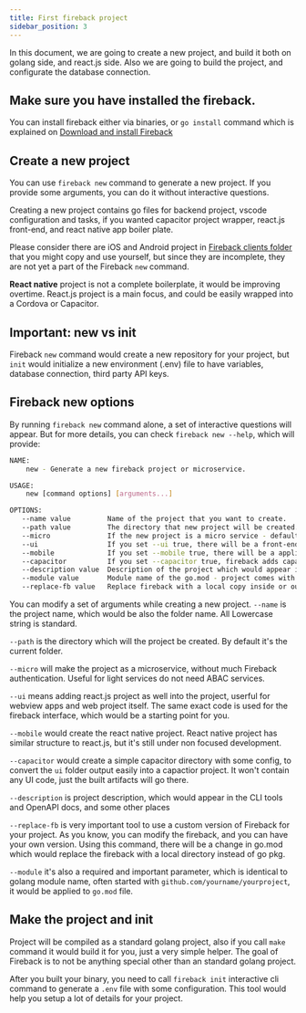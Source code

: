 ```yaml
---
title: First fireback project
sidebar_position: 3
---
```


In this document, we are going to create a new project, and build it both on golang side, and react.js side. Also we are going to build the project,
and configurate the database connection.

## Make sure you have installed the fireback.

You can install fireback either via binaries, or `go install` command which is explained on 
[Download and install Fireback](./download-and-install-fireback.mdx)

## Create a new project

You can use `fireback new` command to generate a new project. If you provide some arguments, you can
do it without interactive questions.

Creating a new project contains go files for backend project, vscode configuration and tasks, if you wanted
capacitor project wrapper, react.js front-end, and react native app boiler plate.

Please consider there are iOS and Android project in [Fireback clients folder](https://github.com/torabian/fireback/tree/main/clients) that you might copy and use yourself, but since they are incomplete, they are 
not yet a part of the Fireback `new` command.

**React native** project is not a complete boilerplate, it would be improving overtime. React.js project
is a main focus, and could be easily wrapped into a Cordova or Capacitor.

## Important: new vs init

Fireback `new` command would create a new repository for your project, but `init` would initialize a new environment (.env) file to have variables, database connection, third party API keys.


## Fireback new options

By running `fireback new` command alone, a set of interactive questions will appear. But for more details, you can check `fireback new --help`, which will provide:

```bash
NAME:
    new - Generate a new fireback project or microservice.

USAGE:
    new [command options] [arguments...]

OPTIONS:
   --name value         Name of the project that you want to create.
   --path value         The directory that new project will be created. If not entered, project name will be used
   --micro              If the new project is a micro service - default is false, and we create monolith
   --ui                 If you set --ui true, there will be a front-end project also added.
   --mobile             If you set --mobile true, there will be a application project also added for react native
   --capacitor          If you set --capacitor true, fireback adds capacitor project compatible with front-end (react)
   --description value  Description of the project which would appear in few places (default: "Backend project built by Fireback")
   --module value       Module name of the go.mod - project comes with go modules. for example --module github.com/you/project
   --replace-fb value   Replace fireback with a local copy inside or outside project (if you ejected the fireback)
```


You can modify a set of arguments while creating a new project. `--name` is the project name, which would be also
the folder name. All Lowercase string is standard. 

`--path` is the directory which will the project be created.
By default it's the current folder. 

`--micro` will make the project as a microservice, without much Fireback
authentication. Useful for light services do not need ABAC services.

`--ui` means adding react.js project as well into the project, userful for webview apps and web project itself.
The same exact code is used for the fireback interface, which would be a starting point for you.

`--mobile` would create the react native project. React native project has similar structure to react.js,
but it's still under non focused development.

`--capacitor` would create a simple capacitor directory with some config, to convert the `ui` folder output
easily into a capactior project. It won't contain any UI code, just the built artifacts will go there.

`--description` is project description, which would appear in the CLI tools and OpenAPI docs, and some other places

`--replace-fb` is very important tool to use a custom version of Fireback for your project. As you know, 
you can modify the fireback, and you can have your own version. Using this command, there will be a change in
go.mod which would replace the fireback with a local directory instead of go pkg. 

`--module` it's also a required and important parameter, which is identical to golang module name, often started with `github.com/yourname/yourproject`, it would be applied to `go.mod` file.


## Make the project and init

Project will be compiled as a standard golang project, also if you call `make` command it would 
build it for you, just a very simple helper. The goal of Fireback is to not be anything special other 
than an standard golang project.

After you built your binary, you need to call `fireback init` interactive cli command to generate a `.env` file
with some configuration. This tool would help you setup a lot of details for your project.